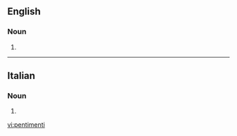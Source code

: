 ==English==

===Noun===
{{head|en|noun plural form}}

# {{plural of|pentimento|lang=en}}

----

==Italian==

===Noun===
{{head|it|noun plural form|g=m}}

# {{plural of|pentimento|lang=it}}

[[vi:pentimenti]]